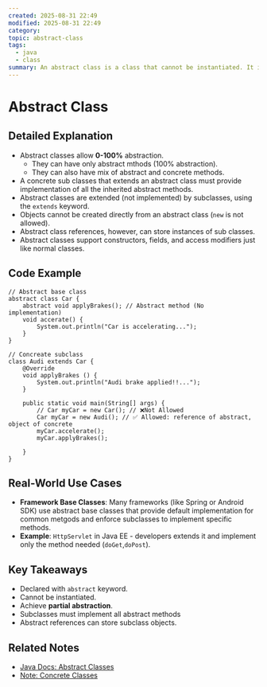 ```yaml
---
created: 2025-08-31 22:49
modified: 2025-08-31 22:49
category:
topic: abstract-class
tags:
  - java
  - class
summary: An abstract class is a class that cannot be instantiated. It is used as a base class and may contains one or more abstract methods (method without implementation).
---
```


# Abstract Class

## Detailed Explanation

- Abstract classes allow **0-100%** abstraction.
  - They can have only abstract mthods (100% abstraction).
  - They can also have mix of abstract and concrete methods.
- A concrete sub classes that extends an abstract class must provide implementation of all the inherited abstract methods.
- Abstract classes are extended (not implemented) by subclasses, using the `extends` keyword.
- Objects cannot be created directly from an abstract class (`new` is not allowed).
- Abstract class references, however, can store instances of sub classes.
- Abstract classes support constructors, fields, and access modifiers just like normal classes.

## Code Example

```
// Abstract base class
abstract class Car {
	abstract void applyBrakes(); // Abstract method (No implementation)
	void accerate() {
		System.out.println("Car is accelerating...");
	}
}

// Concreate subclass
class Audi extends Car {
	@Override
	void applyBrakes () {
		System.out.println("Audi brake applied!!...");
	}

	public static void main(String[] args) {
		// Car myCar = new Car(); // ❌Not Allowed
		Car myCar = new Audi(); // ✅ Allowed: reference of abstract, object of concrete
		myCar.accelerate();
		myCar.applyBrakes();

	}
}
```

## Real-World Use Cases

- **Framework Base Classes**: Many frameworks (like Spring or Android SDK) use abstract base classes that provide default implementation for common metgods and enforce subclasses to implement specific methods.
- **Example**: `HttpServlet` in Java EE - developers extends it and implement only the method needed (`doGet`,`doPost`).

## Key Takeaways

- Declared with `abstract` keyword.
- Cannot be instantiated.
- Achieve **partial abstraction**.
- Subclasses must implement all abstract methods
- Abstract references can store subclass objects.

## Related Notes

- [Java Docs: Abstract Classes](https://docs.oracle.com/javase/tutorial/java/IandI/abstract.html)
- [Note: Concrete Classes](concrete-class.mdx)
